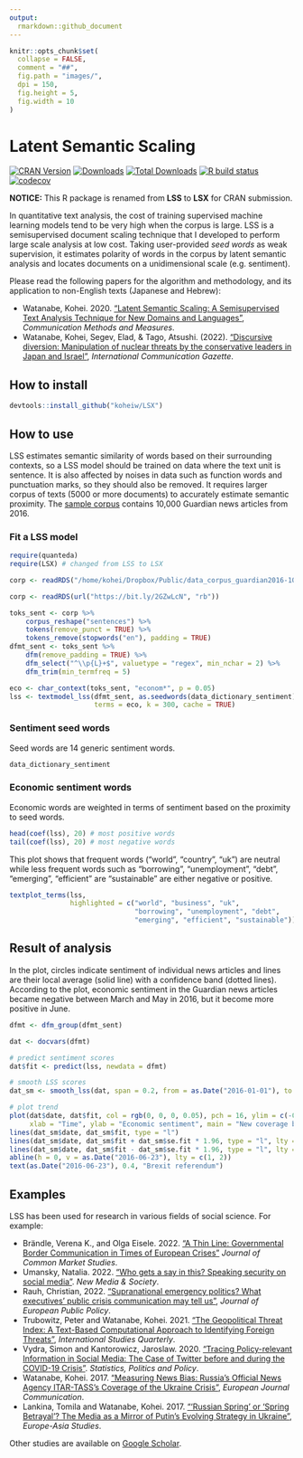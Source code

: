 ```yaml
---
output: 
  rmarkdown::github_document
---
```


```r
knitr::opts_chunk$set(
  collapse = FALSE,
  comment = "##",
  fig.path = "images/",
  dpi = 150,
  fig.height = 5,
  fig.width = 10
)
```

# Latent Semantic Scaling

<!-- badges: start -->
[![CRAN
Version](https://www.r-pkg.org/badges/version/LSX)](https://CRAN.R-project.org/package=LSX)
[![Downloads](https://cranlogs.r-pkg.org/badges/LSX)](https://CRAN.R-project.org/package=LSX)
[![Total
Downloads](https://cranlogs.r-pkg.org/badges/grand-total/LSX?color=orange)](https://CRAN.R-project.org/package=LSX)
[![R build
status](https://github.com/koheiw/LSX/workflows/R-CMD-check/badge.svg)](https://github.com/koheiw/LSX/actions)
[![codecov](https://codecov.io/gh/koheiw/LSX/branch/master/graph/badge.svg)](https://app.codecov.io/gh/koheiw/LSX)
<!-- badges: end -->

**NOTICE:** This R package is renamed from **LSS** to **LSX** for CRAN submission.

In quantitative text analysis, the cost of training supervised machine learning models tend to be very high when the corpus is large. LSS is a semisupervised document scaling technique that I developed to perform large scale analysis at low cost. Taking user-provided *seed words* as weak supervision, it estimates polarity of words in the corpus by latent semantic analysis and locates documents on a unidimensional scale (e.g. sentiment). 

Please read the following papers for the algorithm and methodology, and its application to non-English texts (Japanese and Hebrew): 

- Watanabe, Kohei. 2020. ["Latent Semantic Scaling: A Semisupervised Text Analysis Technique for New Domains and Languages"](https://www.tandfonline.com/doi/full/10.1080/19312458.2020.1832976), *Communication Methods and Measures*.
- Watanabe, Kohei, Segev, Elad, & Tago, Atsushi. (2022). ["Discursive diversion: Manipulation of nuclear threats by the conservative leaders in Japan and Israel"](https://journals.sagepub.com/doi/full/10.1177/17480485221097967), *International Communication Gazette*. 

## How to install

```r
devtools::install_github("koheiw/LSX")
```

## How to use

LSS estimates semantic similarity of words based on their surrounding contexts, so a LSS model should be trained on data where the text unit is sentence. It is also affected by noises in data such as function words and punctuation marks, so they should also be removed. It requires larger corpus of texts (5000 or more documents) to accurately estimate semantic proximity. The [sample corpus](https://bit.ly/2GZwLcN) contains 10,000 Guardian news articles from 2016.

### Fit a LSS model

```r
require(quanteda)
require(LSX) # changed from LSS to LSX
```

```r
corp <- readRDS("/home/kohei/Dropbox/Public/data_corpus_guardian2016-10k.rds")
```

```r
corp <- readRDS(url("https://bit.ly/2GZwLcN", "rb"))
```

```r
toks_sent <- corp %>% 
    corpus_reshape("sentences") %>% 
    tokens(remove_punct = TRUE) %>% 
    tokens_remove(stopwords("en"), padding = TRUE)
dfmt_sent <- toks_sent %>% 
    dfm(remove_padding = TRUE) %>%
    dfm_select("^\\p{L}+$", valuetype = "regex", min_nchar = 2) %>% 
    dfm_trim(min_termfreq = 5)

eco <- char_context(toks_sent, "econom*", p = 0.05)
lss <- textmodel_lss(dfmt_sent, as.seedwords(data_dictionary_sentiment), 
                     terms = eco, k = 300, cache = TRUE)
```

### Sentiment seed words

Seed words are 14 generic sentiment words.

```r
data_dictionary_sentiment
```

### Economic sentiment words

Economic words are weighted in terms of sentiment based on the proximity to seed words.

```r
head(coef(lss), 20) # most positive words
tail(coef(lss), 20) # most negative words
```

This plot shows that frequent words ("world", "country", "uk") are neutral while less frequent words such as "borrowing", "unemployment", "debt", "emerging", "efficient" are "sustainable" are  either negative or positive.

```r
textplot_terms(lss, 
               highlighted = c("world", "business", "uk",
                               "borrowing", "unemployment", "debt",
                               "emerging", "efficient", "sustainable"))
```

## Result of analysis

In the plot, circles indicate sentiment of individual news articles and lines are their local average (solid line) with a confidence band (dotted lines). According to the plot, economic sentiment in the Guardian news articles became negative between March and May in 2016, but it become more positive in June. 

```r
dfmt <- dfm_group(dfmt_sent)

dat <- docvars(dfmt)

# predict sentiment scores
dat$fit <- predict(lss, newdata = dfmt)

# smooth LSS scores
dat_sm <- smooth_lss(dat, span = 0.2, from = as.Date("2016-01-01"), to = as.Date("2016-12-31"))

# plot trend
plot(dat$date, dat$fit, col = rgb(0, 0, 0, 0.05), pch = 16, ylim = c(-0.5, 0.5),
     xlab = "Time", ylab = "Economic sentiment", main = "New coverage by the Guardian in 2016")
lines(dat_sm$date, dat_sm$fit, type = "l")
lines(dat_sm$date, dat_sm$fit + dat_sm$se.fit * 1.96, type = "l", lty = 3)
lines(dat_sm$date, dat_sm$fit - dat_sm$se.fit * 1.96, type = "l", lty = 3)
abline(h = 0, v = as.Date("2016-06-23"), lty = c(1, 2))
text(as.Date("2016-06-23"), 0.4, "Brexit referendum")
```

## Examples

LSS has been used for research in various fields of social science. For example:

- Brändle, Verena K., and Olga Eisele. 2022. ["A Thin Line: Governmental Border Communication in Times of European Crises"](https://onlinelibrary.wiley.com/doi/full/10.1111/jcms.13398) *Journal of Common Market Studies*.
- Umansky, Natalia. 2022. ["Who gets a say in this? Speaking security on social media"](https://journals.sagepub.com/doi/10.1177/14614448221111009). *New Media & Society*.
- Rauh, Christian, 2022. ["Supranational emergency politics? What executives’ public crisis communication may tell us"](https://www.tandfonline.com/doi/full/10.1080/13501763.2021.1916058), *Journal of European Public Policy*.
- Trubowitz, Peter and Watanabe, Kohei. 2021. ["The Geopolitical Threat Index: A Text-Based Computational Approach to Identifying Foreign Threats"](https://academic.oup.com/isq/advance-article/doi/10.1093/isq/sqab029/6278490), *International Studies Quarterly*.
- Vydra, Simon and Kantorowicz, Jaroslaw. 2020. ["Tracing Policy-relevant Information in Social Media: The Case of Twitter before and during the COVID-19 Crisis"](https://www.degruyter.com/document/doi/10.1515/spp-2020-0013/html). *Statistics, Politics and Policy*.
- Watanabe, Kohei. 2017. ["Measuring News Bias: Russia's Official News Agency ITAR-TASS’s Coverage of the Ukraine Crisis"](http://journals.sagepub.com/eprint/TBc9miIc89njZvY3gyAt/full), *European Journal Communication*.
- Lankina, Tomila and Watanabe, Kohei. 2017. ["'Russian Spring' or 'Spring Betrayal'? The Media as a Mirror of Putin’s Evolving Strategy in Ukraine"](http://www.tandfonline.com/eprint/tWik7KDfsZv8C2KeNkI5/full), *Europe-Asia Studies*.

Other studies are available on [Google Scholar](https://scholar.google.com/scholar?oi=bibs&hl=en&cites=5312969973901591795).
